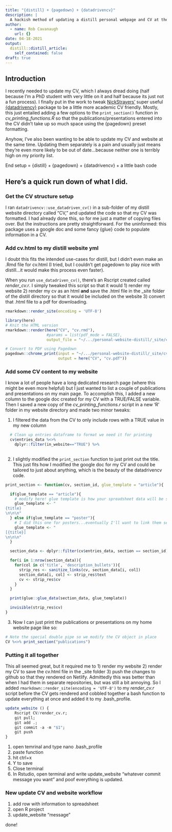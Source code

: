 ```yaml
---
title: "{distill} + {pagedown} + {datadrivencv}"
description: |
  A hackish method of updating a distill personal webpage and CV at the same time
author:
  - name: Rob Cavanaugh
    url: {}
date: 04-18-2021
output:
  distill::distill_article:
    self_contained: false
draft: true
---
```


## Introduction

I recently needed to update my CV, which I always dread doing (half because I'm a PhD student with
very little on it and half because its just not a fun process). I finally put in the work to tweak
[NickStrayers'](https://twitter.com/nicholasstrayer/) super useful [{datadrivencv}](http://nickstrayer.me/datadrivencv/) package to be a
little more academic CV friendly. Mostly, this just entailed adding a few options to the `print_section()`
function in *cv_printing_functions.R* so that the publications/presentations entered into the CV didn't take up so much space using the {pagedown} preset formatting. 

Anyhow, I've also been wanting to be able to update my CV and website at the same time. Updating them separately is a pain and usually just means they're even more likely to be out of date...because neither one is terribly high on my priority list.

End setup = {distill} + {pagedown} + {datadrivencv} + a little bash code



## Here's a quick run down of what I did. 

### Get the CV structure setup

I ran `datadrivencv::use_datadriven_cv()` in a sub-folder of my distill website directory called "CV," and updated the code so that my CV was formatted. I had already done this, so for me just a matter of copying files over. But the instructions are pretty straightforward. For the uninformed: this package uses a google doc and some fancy {glue} code to populate information in a CV.

### Add cv.html to my distill website yml

I doubt this fits the intended use-cases for distill, but I didn't even make an .Rmd file for cv.html (I tried, but I couldn't get pagedown to play nice with distill...it would make this process even faster).

When you run `use_datadriven_cv()`, there's an Rscript created called *render_cv.r*. I simply tweaked this script so that it would 1) render my website 2) render my cv as an html **and** save the .html file in the _site folder of the distill directory so that it would be included on the website 3) convert that .html file to a pdf for downloading.

```r
rmarkdown::render_site(encoding = 'UTF-8')

library(here)
# Knit the HTML version
rmarkdown::render(here("CV", "cv.rmd"),
                  #params = list(pdf_mode = FALSE),
                  output_file = "~/.../personal-website-distill/_site/cv.html")

# Convert to PDF using Pagedown
pagedown::chrome_print(input = "~/.../personal-website-distill/_site/cv.html",
                       output = here("CV", "cv.pdf"))
```


### Add some CV content to my website

I know a lot of people have a long dedicated research page (where this might be even more helpful) but I just wanted to list a couple of publications and presentations on my main page. To accomplish this, I added a new column to the google doc created for my CV with a TRUE/FALSE variable. Then I saved a new copy of the *cv_printing_functions.r* script in a new 'R' folder in my website directory and made two minor tweaks:

1. I filtered the data from the CV to only include rows with a TRUE value in my new column

```r
  # Clean up entries dataframe to format we need it for printing
  cv$entries_data %<>%
    dplyr::filter(in_website=="TRUE") %>%
    
```

2. I slightly modified the `print_section` function to just print out the title. This just fits how I modified the google doc for my CV and could be tailored to just about anything, which is the beauty of the datadrivencv code. 

```r
print_section <- function(cv, section_id, glue_template = "article"){

  if(glue_template == "article"){
    # modify here! glue template is how your spreadsheet data will be spit out in your rmarkdown doc
    glue_template <- "
{title}
\n\n\n"
  } else if(glue_template == "poster"){
    # I did this one for posters...eventually I'll want to link them separately...
    glue_template <- "
[{title}]
\n\n\n"
  }

  section_data <- dplyr::filter(cv$entries_data, section == section_id)

  for(i in 1:nrow(section_data)){
    for(col in c('title', 'description_bullets')){
      strip_res <- sanitize_links(cv, section_data[i, col])
      section_data[i, col] <- strip_res$text
      cv <- strip_res$cv
    }
  }

  print(glue::glue_data(section_data, glue_template))

  invisible(strip_res$cv)
}
```

3. Now I can just print the publications or presentations on my home website page like so: 

```r
# Note the special double pipe so we modify the CV object in place
CV %<>% print_section("publications") 

```


### Putting it all together

This all seemed great, but it required me to 1) render my website 2) render my CV to save the cv.html file in the _site folder 3) push the changes to github so that they rendered on Netlify. Admittedly this was better than when I had them in separate repositories, but was still a bit annoying. So I added `rmarkdown::render_site(encoding = 'UTF-8')` to my *render_cv.r* script before the CV gets rendered and cobbled together a bash function to update everything at once and added it to my .bash_profile. 

```r
update_website () { 
    Rscript CV/render_cv.r;
    git pull;
    git add .;
    git commit -a -m "$1";
    git push
}
```

1. open temrinal and type nano .bash_profile
2. paste function
3. hit ctrl+x
4. Y to save
5. Close terminal
6. In Rstudio, open terminal and write update_website "whatever commit message you want" and poof everything is updated. 

### New update CV and website workflow

1. add row with information to spreadsheet
2. open R project
3. update_website "message"

done!


